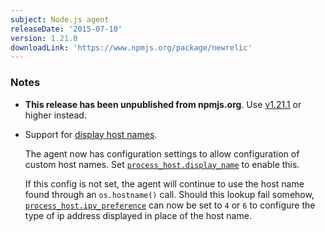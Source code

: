 ```yaml
---
subject: Node.js agent
releaseDate: '2015-07-10'
version: 1.21.0
downloadLink: 'https://www.npmjs.org/package/newrelic'
---
```


### Notes

* **This release has been unpublished from npmjs.org**. Use [v1.21.1](/docs/release-notes/agent-release-notes/nodejs-release-notes/node-agent-1211) or higher instead.
* Support for [display host names](/docs/apm/new-relic-apm/maintenance/add-rename-remove-hosts#display_name).

  The agent now has configuration settings to allow configuration of custom host names. Set [`process_host.display_name`](/docs/agents/nodejs-agent/installation-configuration/nodejs-agent-configuration#custom-hostnames-display) to enable this.

  If this config is not set, the agent will continue to use the host name found through an `os.hostname()` call. Should this lookup fail somehow, [`process_host.ipv_preference`](/docs/agents/nodejs-agent/installation-configuration/nodejs-agent-configuration#custom-hostnames-ipv) can now be set to `4` or `6` to configure the type of ip address displayed in place of the host name.
